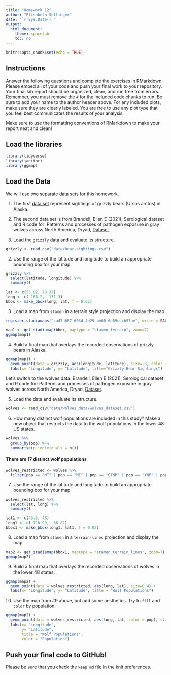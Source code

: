 ```yaml
---
title: "Homework 12"
author: "Elisabeth Sellinger"
date: "`r Sys.Date()`"
output:
  html_document:
    theme: spacelab
    toc: no
---
```


```r
knitr::opts_chunk$set(echo = TRUE)
```

## Instructions
Answer the following questions and complete the exercises in RMarkdown. Please embed all of your code and push your final work to your repository. Your final lab report should be organized, clean, and run free from errors. Remember, you must remove the `#` for the included code chunks to run. Be sure to add your name to the author header above. For any included plots, make sure they are clearly labeled. You are free to use any plot type that you feel best communicates the results of your analysis.  

Make sure to use the formatting conventions of RMarkdown to make your report neat and clean!  

## Load the libraries  
```r
library(tidyverse)
library(janitor)
library(ggmap)
``` 

## Load the Data
We will use two separate data sets for this homework.  

1. The first [data set](https://rcweb.dartmouth.edu/~f002d69/workshops/index_rspatial.html) represent sightings of grizzly bears (Ursos arctos) in Alaska.  

2. The second data set is from Brandell, Ellen E (2021), Serological dataset and R code for: Patterns and processes of pathogen exposure in gray wolves across North America, Dryad, [Dataset](https://doi.org/10.5061/dryad.5hqbzkh51).  

1. Load the `grizzly` data and evaluate its structure.  
```r
grizzly <- read_csv("data/bear-sightings.csv")
```

2. Use the range of the latitude and longitude to build an appropriate bounding box for your map. 
```r
grizzly %>% 
  select(latitude, longitude) %>% 
  summary()
```

```r
lat <- c(55.02, 70.37)
long <- c(-166.2, -131.3)
bbox <- make_bbox(long, lat, f = 0.03)
```

3. Load a map from `stamen` in a terrain style projection and display the map.  
```r
register_stadiamaps("ca47a687-603d-4e29-be60-6e69cdcb97ae", write = FALSE)
```

```r
map1 <- get_stadiamap(bbox, maptype = "stamen_terrain", zoom=7)
ggmap(map1)
```

4. Build a final map that overlays the recorded observations of grizzly bears in Alaska.  
```r
ggmap(map1) + 
  geom_point(data = grizzly, aes(longitude, latitude), size=.8, color = "darkred") +
  labs(x= "Longitude", y= "Latitude", title="Grizzly Bear Sightings")
```

Let's switch to the wolves data. Brandell, Ellen E (2021), Serological dataset and R code for: Patterns and processes of pathogen exposure in gray wolves across North America, Dryad, [Dataset](https://doi.org/10.5061/dryad.5hqbzkh51).  

5. Load the data and evaluate its structure.  
```r
wolves <- read_csv("data/wolves_data/wolves_dataset.csv")
```

6. How many distinct wolf populations are included in this study? Make a new object that restricts the data to the wolf populations in the lower 48 US states.  
```r
wolves %>% 
  group_by(pop) %>% 
  summarise(n_individuals = n())
```

#### There are 17 distinct wolf populations  

```r
wolves_restricted <- wolves %>% 
  filter(pop == "MT" | pop == "MI" | pop == "GTNP" | pop == "YNP" | pop == "SNF")
```

7. Use the range of the latitude and longitude to build an appropriate bounding box for your map. 
```r
wolves_restricted %>% 
  select(lat, long) %>% 
  summary()
```

```r
lat1 <- c(43.5, 48)
long1 <- c(-110.99, -86.82)
bbox1 <- make_bbox(long1, lat1, f = 0.03)
```

8.  Load a map from `stamen` in a `terrain-lines` projection and display the map.  
```r
map2 <- get_stadiamap(bbox1, maptype = "stamen_terrain_lines", zoom=7)
ggmap(map2)
```

9. Build a final map that overlays the recorded observations of wolves in the lower 48 states.  
```r
ggmap(map2) + 
  geom_point(data = wolves_restricted, aes(long, lat), size=0.4) +
  labs(x= "Longitude", y= "Latitude", title = "Wolf Populations")
```

10. Use the map from #9 above, but add some aesthetics. Try to `fill` and `color` by population.  
```r
ggmap(map2) + 
  geom_point(data = wolves_restricted, aes(long, lat, color = pop), size=4) +
  labs(x= "Longitude", 
       y= "Latitude", 
       title = "Wolf Populations",
       color = "Population")
```

## Push your final code to GitHub!
Please be sure that you check the `keep md` file in the knit preferences. 
